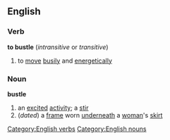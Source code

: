 ==English==
===Verb===
'''to bustle''' (''intransitive'' or ''transitive'')
#to [[move]] [[busily]] and [[energetically]]
===Noun===
'''bustle'''
#an [[excited]] [[activity]]; a [[stir]]
#(''dated'') a [[frame]] worn [[underneath]] a [[woman]]'s [[skirt]]
[[Category:English verbs]]
[[Category:English nouns]]